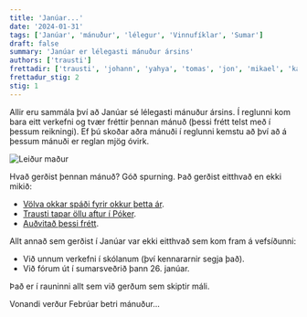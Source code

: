 ```yaml
---
title: 'Janúar...'
date: '2024-01-31'
tags: ['Janúar', 'mánuður', 'lélegur', 'Vinnufíklar', 'Sumar']
draft: false
summary: 'Janúar er lélegasti mánuður ársins'
authors: ['trausti']
frettadir: ['trausti', 'johann', 'yahya', 'tomas', 'jon', 'mikael', 'karel']
frettadur_stig: 2
stig: 1
---
```



Allir eru sammála því að Janúar sé lélegasti mánuður ársins.
Í reglunni kom bara eitt verkefni og tvær fréttir þennan mánuð (þessi frétt telst með í þessum reikningi).
Ef þú skoðar aðra mánuði í reglunni kemstu að því að á þessum mánuði er reglan mjög óvirk.


![Leiður maður](/static/images/faerslur/annad/leidur-madur-2.jpg)


Hvað gerðist þennan mánuð? Góð spurning. Það gerðist eitthvað en ekki mikið:

- [Völva okkar spáði fyrir okkur þetta ár](/frettir/Völvuspá-2024).
- [Trausti tapar öllu aftur í Póker](/verkefni/pokerfikill).
- [Auðvitað þessi frétt](/frettir/Janúar).

Allt annað sem gerðist í Janúar var ekki eitthvað sem kom fram á vefsíðunni:

- Við unnum verkefni í skólanum (því kennararnir segja það).
- Við fórum út í sumarsveðrið þann 26. janúar.

Það er í rauninni allt sem við gerðum sem skiptir máli. 


Vonandi verður Febrúar betri mánuður...